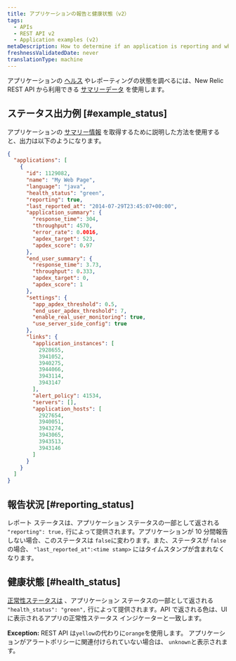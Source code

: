 ```yaml
---
title: アプリケーションの報告と健康状態（v2）
tags:
  - APIs
  - REST API v2
  - Application examples (v2)
metaDescription: How to determine if an application is reporting and what it's health status is by using New Relic's REST API v2.
freshnessValidatedDate: never
translationType: machine
---
```


アプリケーションの [ヘルス](/docs/accounts-partnerships/education/getting-started-new-relic/glossary#health-status) やレポーティングの状態を調べるには、New Relic REST API から利用できる [サマリーデータ](/docs/apm/apis/api-v2-examples/summary-data-examples) を使用します。

## ステータス出力例 [#example_status]

アプリケーションの [サマリー情報](/docs/apm/apis/api-v2-examples/summary-data-examples) を取得するために説明した方法を使用すると、出力は以下のようになります。

```json
{
  "applications": [
    {
      "id": 1129082,
      "name": "My Web Page",
      "language": "java",
      "health_status": "green",
      "reporting": true,
      "last_reported_at": "2014-07-29T23:45:07+00:00",
      "application_summary": {
        "response_time": 304,
        "throughput": 4570,
        "error_rate": 0.0016,
        "apdex_target": 523,
        "apdex_score": 0.97
      },
      "end_user_summary": {
        "response_time": 3.73,
        "throughput": 0.333,
        "apdex_target": 0,
        "apdex_score": 1
      },
      "settings": {
        "app_apdex_threshold": 0.5,
        "end_user_apdex_threshold": 7,
        "enable_real_user_monitoring": true,
        "use_server_side_config": true
      },
      "links": {
        "application_instances": [
          2928655,
          3941052,
          3940275,
          3944066,
          3943114,
          3943147
        ],
        "alert_policy": 41534,
        "servers": [],
        "application_hosts": [
          2927654,
          3940051,
          3943274,
          3943065,
          3943513,
          3943146
        ]
      }
    }
  ]
}
```

## 報告状況 [#reporting_status]

レポート ステータスは、アプリケーション ステータスの一部として返される `"reporting": true,` 行によって提供されます。アプリケーションが 10 分間報告しない場合、このステータスは `false`に変わります。また、ステータスが `false`の場合、 `"last_reported_at":<time stamp>` にはタイムスタンプが含まれなくなります。

## 健康状態 [#health_status]

[正常性ステータスは](/docs/accounts-partnerships/education/getting-started-new-relic/glossary#health-status) 、アプリケーション ステータスの一部として返される `"health_status": "green",` 行によって提供されます。API で返される色は、UI に表示されるアプリの正常性ステータス インジケーターと一致します。

<DNT>**Exception:**</DNT> REST API は`yellow`の代わりに`orange`を使用します。 アプリケーションがアラートポリシーに関連付けられていない場合は、 `unknown`と表示されます。
